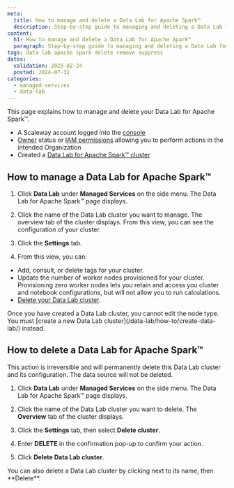 ```yaml
---
meta:
  title: How to manage and delete a Data Lab for Apache Spark™
  description: Step-by-step guide to managing and deleting a Data Lab for Apache Spark™ with the Scaleway console.
content:
  h1: How to manage and delete a Data Lab for Apache Spark™
  paragraph: Step-by-step guide to managing and deleting a Data Lab for Apache Spark™ with the Scaleway console.
tags: data lab apache spark delete remove suppress
dates:
  validation: 2025-02-24
  posted: 2024-07-31
categories:
  - managed-services
  - data-lab
---
```


This page explains how to manage and delete your Data Lab for Apache Spark™.

<Macro id="requirements" />

- A Scaleway account logged into the [console](https://console.scaleway.com)
- [Owner](/iam/concepts/#owner) status or [IAM permissions](/iam/concepts/#permission) allowing you to perform actions in the intended Organization
- Created a [Data Lab for Apache Spark™ cluster](/data-lab/how-to/create-data-lab/)

## How to manage a Data Lab for Apache Spark™

1. Click **Data Lab** under **Managed Services** on the side menu. The Data Lab for Apache Spark™ page displays.

2. Click the name of the Data Lab cluster you want to manage. The overview tab of the cluster displays. From this view, you can see the configuration of your cluster.

3. Click the **Settings** tab.

4. From this view, you can:

  - Add, consult, or delete tags for your cluster.
  - Update the number of worker nodes provisioned for your cluster.
      <Message type="note">
      Provisioning zero worker nodes lets you retain and access you cluster and notebook configurations, but will not allow you to run calculations.
      </Message>
  - [Delete your Data Lab cluster](/data-lab/how-to/manage-delete-data-lab/#how-to-delete-a-data-lab-for-apache-sparktm).

<Message type="note">
Once you have created a Data Lab cluster, you cannot edit the node type. You must [create a new Data Lab cluster](/data-lab/how-to/create-data-lab/) instead.
</Message>

## How to delete a Data Lab for Apache Spark™

<Message type="important">
  This action is irreversible and will permanently delete this Data Lab cluster and its configuration. The data source will not be deleted.
</Message>

1. Click **Data Lab** under **Managed Services** on the side menu. The Data Lab for Apache Spark™ page displays.

2. Click the name of the Data Lab cluster you want to delete. The **Overview** tab of the cluster displays.

3. Click the **Settings** tab, then select **Delete cluster**.

4. Enter **DELETE** in the confirmation pop-up to confirm your action.

5. Click **Delete Data Lab cluster**.

<Message type="note">
  You can also delete a Data Lab cluster by clicking <Icon name="more" /> next to its name, then **Delete**.
</Message>
